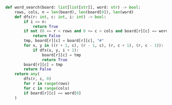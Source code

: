 ```python meta="source=problems/79-word-search/solution.py"
def word_search(board: list[list[str]], word: str) -> bool:
    rows, cols, n = len(board), len(board[0]), len(word)
    def dfs(r: int, c: int, i: int) -> bool:
        if i == n:
            return True
        if not (0 <= r < rows and 0 <= c < cols and board[r][c] == word[i]):
            return False
        tmp, board[r][c] = board[r][c], "#"
        for x, y in ((r + 1, c), (r - 1, c), (r, c + 1), (r, c - 1)):
            if dfs(x, y, i + 1):
                board[r][c] = tmp
                return True
        board[r][c] = tmp
        return False
    return any(
        dfs(r, c, 0)
        for r in range(rows)
        for c in range(cols)
        if board[r][c] == word[0]
    )
```